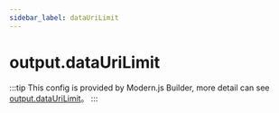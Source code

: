 ```yaml
---
sidebar_label: dataUriLimit
---
```


# output.dataUriLimit

:::tip
This config is provided by Modern.js Builder, more detail can see [output.dataUriLimit](https://modernjs.dev/builder/en/api/config-output.html#outputdataurilimit)。
:::


<Main />
